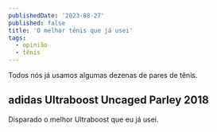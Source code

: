 ```yaml
---
publishedDate: '2023-08-27'
published: false
title: 'O melhor tênis que já usei'
tags:
  - opinião
  - tênis
---
```


Todos nós já usamos algumas dezenas de pares de tênis.

## adidas Ultraboost Uncaged Parley 2018

Disparado o melhor Ultraboost que eu já usei.

